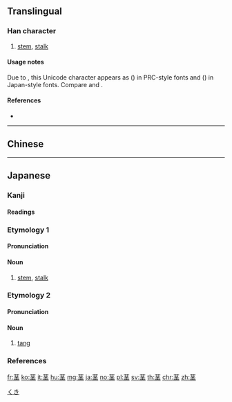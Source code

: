 {{character info/new}}
{{also|莖}}
==Translingual==
{{Han simplified forms|莖|茎|茎}}

===Han character===
{{Han char|rn=140|rad=艸|as=05|sn=11|four=|canj=TNOM|ids=⿱艹圣,⿱艹𢀖}}

# [[stem]], [[stalk]]

====Usage notes====
Due to {{w|Han unification}}, this Unicode character appears as {{lang|zh|[[茎]]}} ({{lang|zh|[[艹]][[𢀖]]}}) in PRC-style fonts and {{lang|ja|[[茎]]}} ({{lang|ja|[[艹]][[圣]]}}) in Japan-style fonts. Compare {{lang|zh|[[径]]}} and {{lang|ja|[[径]]}}.

====References====
* {{Han ref|kx=1027.201|dkj=30861|dj=1486.150|hdz=53198.050|uh=830E|ud=33550}}

----

==Chinese==
{{zh-see|莖}}

----

==Japanese==

===Kanji===
{{ja-kanji|grade=c|rs=艸05|style=s|kyu=莖}}

====Readings====
{{ja-readings|goon=[[ぎょう]] (gyō)|kanon=[[こう]] (kō)|kanyoon=[[けい]] (kei)|kun=[[くき]] (kuki), [[なかご]] (nakago)}}

{{wikipedia|lang=ja}}

===Etymology 1===
{{ja-kanjitab|くき|yomi=k}}

====Pronunciation====
{{ja-pron|yomi=k|くき|acc=2|dev=1|acc_ref=DJR,NHK}}

====Noun====
{{ja-noun|kyu=莖|くき}}

# [[stem]], [[stalk]]

===Etymology 2===
{{ja-kanjitab|なかご|yomi=k}}

====Pronunciation====
{{ja-pron|yomi=k|なかご|acc=2|acc_ref=DJR,NHK|acc2=0|acc2_ref=DJR,NHK}}

====Noun====
{{ja-noun|kyu=莖|なかご}}

# {{lb|ja|sort=なかご|swords}} [[tang]] {{gloss|part of a sword blade}}

===References===
<references/>

[[Category:Japanese basic words|くき]]

[[fr:茎]]
[[ko:茎]]
[[it:茎]]
[[hu:茎]]
[[mg:茎]]
[[ja:茎]]
[[no:茎]]
[[pl:茎]]
[[sv:茎]]
[[th:茎]]
[[chr:茎]]
[[zh:茎]]